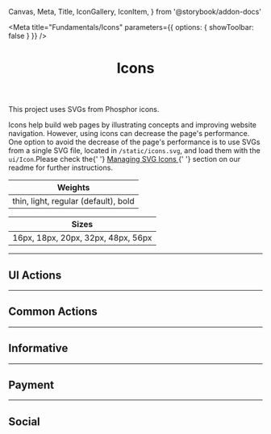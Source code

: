  Canvas,
  Meta,
  Title,
  IconGallery,
  IconItem,
} from '@storybook/addon-docs'


<Meta
  title="Fundamentals/Icons"
  parameters={{ options: { showToolbar: false } }}
/>

<header>

# Icons

</header>

This project uses SVGs from <a ahref="https://phosphoricons.com/">Phosphor icons</a>.

<Callout>
  Icons help build web pages by illustrating concepts and improving website
  navigation. However, using icons can decrease the page's performance. One
  option to avoid the decrease of the page's performance is to use SVGs from a
  single SVG file, located in <code>/static/icons.svg</code>, and load them with
  the <code>ui/Icon</code>.Please check the{' '}
  <a href="https://github.com/vtex-sites/nextjs.store#managing-svg-icons">
    Managing SVG Icons
  </a>{' '}
  section on our readme for further instructions.
</Callout>

| Weights                              |
| ------------------------------------ |
| thin, light, regular (default), bold |

| Sizes                              |
| ---------------------------------- |
| 16px, 18px, 20px, 32px, 48px, 56px |

<Canvas>
  <Icon name="ShoppingCart" weight="bold" width="16" height="16" />
  <Icon name="ShoppingCart" weight="bold" width="18" height="18" />
  <Icon name="ShoppingCart" weight="bold" width="20" height="20" />
  <Icon name="ShoppingCart" width="32" height="32" />
  <Icon name="ShoppingCart" weight="light" width="48" height="48" />
  <Icon name="ShoppingCart" weight="light" width="56" height="56" />
</Canvas>

---

## UI Actions

<IconGallery>
  <IconItem name="X">
    <Icon name="X" />
  </IconItem>
  <IconItem name="Plus">
    <Icon name="Plus" />
  </IconItem>
  <IconItem name="PlusCircle">
    <Icon name="PlusCircle" />
  </IconItem>
  <IconItem name="Minus">
    <Icon name="Minus" />
  </IconItem>
  <IconItem name="MinusCircle">
    <Icon name="MinusCircle" />
  </IconItem>
  <IconItem name="XCircle">
    <Icon name="XCircle" />
  </IconItem>
  <IconItem name="ArrowLeft">
    <Icon name="ArrowLeft" />
  </IconItem>
  <IconItem name="ArrowRight">
    <Icon name="ArrowRight" />
  </IconItem>
  <IconItem name="ArrowUpRight">
    <Icon name="ArrowUpRight" />
  </IconItem>
  <IconItem name="ArrowSquareOut">
    <Icon name="ArrowSquareOut" />
  </IconItem>
  <IconItem name="ArrowElbowDownRight">
    <Icon name="ArrowElbowDownRight" />
  </IconItem>
  <IconItem name="CaretLeft">
    <Icon name="CaretLeft" />
  </IconItem>
  <IconItem name="CaretRight">
    <Icon name="CaretRight" />
  </IconItem>
  <IconItem name="CaretUp">
    <Icon name="CaretUp" />
  </IconItem>
  <IconItem name="CaretDown">
    <Icon name="CaretDown" />
  </IconItem>
  <IconItem name="Ellipsis">
    <Icon name="Ellipsis" />
  </IconItem>
  <IconItem name="Checked">
    <Icon name="Checked" />
  </IconItem>
  <IconItem name="MagnifyingGlass">
    <Icon name="MagnifyingGlass" />
  </IconItem>
  <IconItem name="FadersHorizontal">
    <Icon name="FadersHorizontal" />
  </IconItem>
  <IconItem name="List">
    <Icon name="List" />
  </IconItem>
</IconGallery>

---

## Common Actions

<IconGallery>
  <IconItem name="User">
    <Icon name="User" />
  </IconItem>
  <IconItem name="Calendar">
    <Icon name="Calendar" />
  </IconItem>
  <IconItem name="ShoppingCart">
    <Icon name="ShoppingCart" />
  </IconItem>
  <IconItem name="MapPin">
    <Icon name="MapPin" />
  </IconItem>
  <IconItem name="Clock">
    <Icon name="Clock" />
  </IconItem>
  <IconItem name="House">
    <Icon name="House" />
  </IconItem>
</IconGallery>

---

## Informative

<IconGallery>
  <IconItem name="ShieldCheck">
    <Icon name="ShieldCheck" />
  </IconItem>
  <IconItem name="Gift">
    <Icon name="Gift" />
  </IconItem>
  <IconItem name="Storefront">
    <Icon name="Storefront" />
  </IconItem>
  <IconItem name="Medal">
    <Icon name="Medal" />
  </IconItem>
  <IconItem name="CircleWavyCheck">
    <Icon name="CircleWavyCheck" />
  </IconItem>
  <IconItem name="CircleWavyWarning">
    <Icon name="CircleWavyWarning" />
  </IconItem>
  <IconItem name="Headphones">
    <Icon name="Headphones" />
  </IconItem>
  <IconItem name="Truck">
    <Icon name="Truck" />
  </IconItem>
  <IconItem name="Bell">
    <Icon name="Bell" />
  </IconItem>
  <IconItem name="BellRinging">
    <Icon name="BellRinging" />
  </IconItem>
  <IconItem name="Clock">
    <Icon name="Clock" />
  </IconItem>
  <IconItem name="RocketLaunch">
    <Icon name="RocketLaunch" />
  </IconItem>
  <IconItem name="House">
    <Icon name="House" />
  </IconItem>
</IconGallery>

---

## Payment

<IconGallery>
  <IconItem name="GooglePay">
    <Icon name="GooglePay" />
  </IconItem>
  <IconItem name="ApplePay">
    <Icon name="ApplePay" />
  </IconItem>
  <IconItem name="Diners">
    <Icon name="Diners" />
  </IconItem>
  <IconItem name="EloCard">
    <Icon name="EloCard" />
  </IconItem>
  <IconItem name="Mastercard">
    <Icon name="Mastercard" />
  </IconItem>
  <IconItem name="PayPal">
    <Icon name="PayPal" />
  </IconItem>
  <IconItem name="Stripe">
    <Icon name="Stripe" />
  </IconItem>
  <IconItem name="Visa">
    <Icon name="Visa" />
  </IconItem>
</IconGallery>

---

## Social

<IconGallery>
  <IconItem name="Instagram">
    <Icon name="Instagram" />
  </IconItem>
  <IconItem name="Pinterest">
    <Icon name="Pinterest" />
  </IconItem>
  <IconItem name="Twitter">
    <Icon name="Twitter" />
  </IconItem>
  <IconItem name="Facebook">
    <Icon name="Facebook" />
  </IconItem>
</IconGallery>
